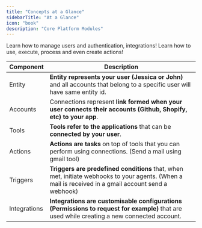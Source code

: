 ```yaml
---
title: "Concepts at a Glance"
sidebarTitle: "At a Glance"
icon: "book"
description: "Core Platform Modules"
---
```


<CardGroup cols={2}>
<Card color="#7bee0c" title="User & Auth Guide" icon="users" href="/patterns/Auth/">
Learn how to manage users and authentication, integrations! 
</Card>

<Card color="#7bee0c" title="Actions Guide" icon="arrow-right" href="/patterns/actions/">
Learn how to use, execute, process and even create actions! 
</Card>


</CardGroup>


| Component         | Description                                                                                                                                                                                                                                                                                                                                                                                                           |
| ----------------- | -------------------------------------------------------------------------------------------------------------------------------------------------------------------------------------------------------------------------------------------------------------------------- 
| Entity            | **Entity represents your user (Jessica or John)** and all accounts that belong to a specific user will have same entity id. 
| Accounts | Connections represent **link formed when your user connects their accounts (Github, Shopify, etc) to your app**. 
| Tools             | **Tools refer to the applications** that can be **connected by your user**. 
| Actions           | **Actions are tasks** on top of tools that you can perform using connections. (Send a mail using gmail tool) 
| Triggers          | **Triggers are predefined conditions** that, when met, initiate webhooks to your agents. (When a mail is received in a gmail account send a webhook)
| Integrations      | **Integrations are customisable configurations (Permissions to request for example)** that are used while creating a new connected account.
